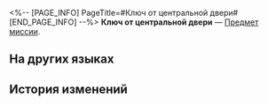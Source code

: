 <%-- [PAGE_INFO]
PageTitle=#Ключ от центральной двери#
[END_PAGE_INFO] --%>
{{Предмет Инфобокс
|id          = 149967
|Изображение = Предмет Ключ от центральной двери.png
|Тип         = Предмет миссии
|Инвентарь   = Миссии
|Редкость    = 1
|Эффект      = 
|Описание    = 
}}
'''Ключ от центральной двери''' — [[Предмет миссии]].

==На других языках==
{{На других языках
|en   = Center Room Key
|zhs  = 中央房间钥匙
|zht  = 中央房間鑰匙
|ja   = 中央の部屋の鍵
|ko   = 중앙 방 열쇠
|es   = Llave de la sala del centro
|fr   = Clé de la salle centrale
|ru   = Ключ от центральной двери
|th   = กุญแจห้องตรงกลาง
|vi   = Chìa Khóa Phòng Ở Giữa
|de   = Schlüssel zum mittleren Zimmer
|id   = Kunci Ruang Tengah
|pt   = Chave da Sala Central
}}

==История изменений==
{{История изменений|3.5}}